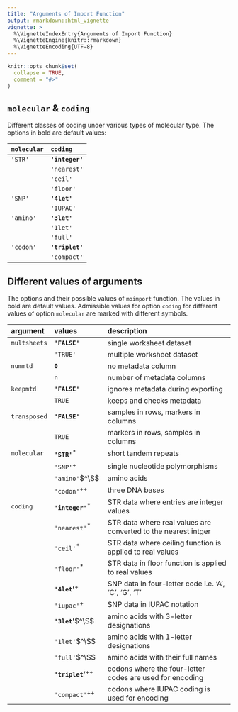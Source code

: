 ```yaml
---
title: "Arguments of Import Function"
output: rmarkdown::html_vignette
vignette: >
  %\VignetteIndexEntry{Arguments of Import Function}
  %\VignetteEngine{knitr::rmarkdown}
  %\VignetteEncoding{UTF-8}
---
```


```r
knitr::opts_chunk$set(
  collapse = TRUE,
  comment = "#>"
)
```
## `molecular` & `coding`
Different classes of coding under various types of molecular type. The options in bold are default values:

|`molecular`|     `coding`    |
|:----------|:----------------|
|`'STR'`    | **`'integer'`** |
|		        | `'nearest'`     |
|		        | `'ceil'`        |
|		        | `'floor'`       |
|`'SNP'`    | **`'4let'`**    | 
|		        | `'IUPAC'`       |
|`'amino'`  | **`'3let'`**    |  
|		        | `'1let'`        |
|		        | `'full'`        |
|`'codon'`  | **`'triplet'`** | 
|		        | `'compact'`     |



## Different values of arguments
The options and their possible values of `moimport` function. The values in bold are default values. Admissible values for option `coding` for different values of option `molecular` are marked with different symbols.

|argument       | values                   | description                                                     |
|:--------------|:-------------------------|:----------------------------------------------------------------|
|`multsheets`   | **`'FALSE'`**            | single worksheet dataset                                         
|		            | `'TRUE'`                   | multiple worksheet dataset
|`nummtd`       | **`0`**                  | no metadata column
|               | `n`                      | number of metadata columns 
|`keepmtd`      | **`'FALSE'`**            | ignores metadata during exporting
|		            | `TRUE`                   | keeps and checks metadata
|`transposed`   | **`'FALSE'`**            | samples in rows, markers in columns
|		            | `TRUE`                   | markers in rows, samples in columns
|`molecular`    | **`'STR'`**$^*$          | short tandem repeats
|        		    | `'SNP'`$^+$              | single nucleotide polymorphisms
|       		    | `'amino'`$^\S$           | amino acids
|        		    | `'codon'`$^{++}$           | three DNA bases
|`coding`       | **`'integer'`**$^*$      | STR data where entries are integer values
|       		    | `'nearest'`$^*$          | STR data where real values are converted to the nearest intger 
|      		      | `'ceil'`$^*$             | STR data where ceiling function is applied to real values 
|        		    | `'floor'`$^*$            | STR data in floor function is applied to real values
|        		    | **`'4let`'**$^+$         | SNP data in four-letter code i.e. 'A', 'C', 'G', 'T'
|        		    | `'iupac'`$^+$            | SNP data in IUPAC notation
|        		    | **`'3let`'**$^\S$        | amino acids with 3-letter designations 
|        		    | `'1let'`$^\S$            | amino acids with 1-letter designations
|        		    | `'full'`$^\S$            | amino acids with their full names
|        		    | **`'triplet`'**$^{++}$   | codons where the four-letter codes are used for encoding
|        		    | `'compact'`$^{++}$       | codons where IUPAC coding is used for encoding


